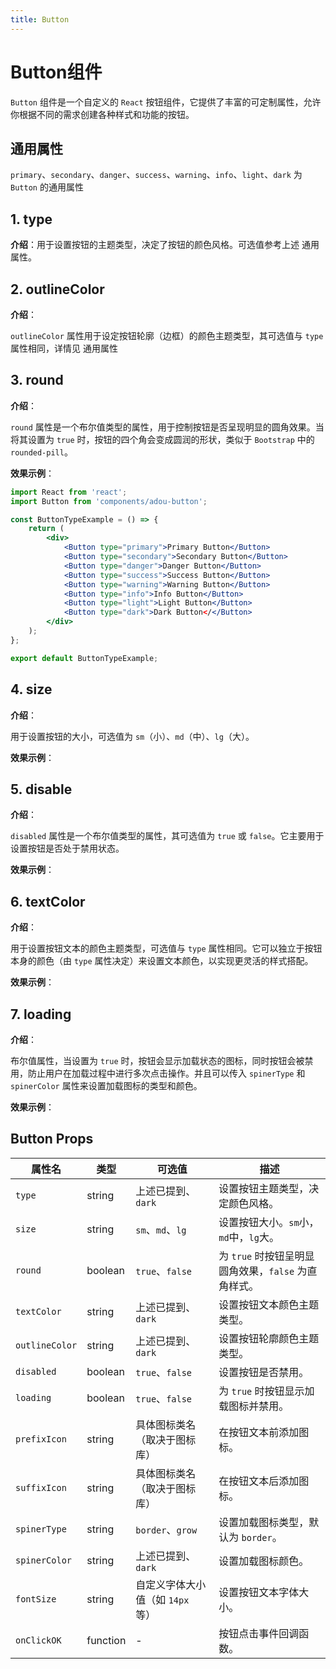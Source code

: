 ```yaml
---
title: Button
---
```


# Button组件

`Button` 组件是一个自定义的 `React` 按钮组件，它提供了丰富的可定制属性，允许你根据不同的需求创建各种样式和功能的按钮。


## 通用属性
`primary`、`secondary`、`danger`、`success`、`warning`、`info`、`light`、`dark` 为 `Button` 的通用属性

## 1. type 

**介绍**：用于设置按钮的主题类型，决定了按钮的颜色风格。可选值参考上述 通用属性。

## 2. outlineColor 

**介绍**：

`outlineColor` 属性用于设定按钮轮廓（边框）的颜色主题类型，其可选值与 `type` 属性相同，详情见 通用属性

## 3. round 

**介绍**：

`round` 属性是一个布尔值类型的属性，用于控制按钮是否呈现明显的圆角效果。当将其设置为 `true` 时，按钮的四个角会变成圆润的形状，类似于 `Bootstrap` 中的 `rounded-pill`。

**效果示例**：

<ButtonBasicExample />






```jsx
import React from 'react';
import Button from 'components/adou-button';

const ButtonTypeExample = () => {
    return (
        <div>
            <Button type="primary">Primary Button</Button>
            <Button type="secondary">Secondary Button</Button>
            <Button type="danger">Danger Button</Button>
            <Button type="success">Success Button</Button>
            <Button type="warning">Warning Button</Button>
            <Button type="info">Info Button</Button>
            <Button type="light">Light Button</Button>
            <Button type="dark">Dark Button</</Button>
        </div>
    );
};

export default ButtonTypeExample;
```


## 4. size

**介绍**：

用于设置按钮的大小，可选值为 `sm`（小）、`md`（中）、`lg`（大）。

**效果示例**：


<ButtonSizeExample />

## 5. disable

**介绍**：

`disabled` 属性是一个布尔值类型的属性，其可选值为 `true` 或 `false`。它主要用于设置按钮是否处于禁用状态。

**效果示例**：

<ButtonDisableExample />


## 6. textColor

**介绍**：

用于设置按钮文本的颜色主题类型，可选值与 `type` 属性相同。它可以独立于按钮本身的颜色（由 `type` 属性决定）来设置文本颜色，以实现更灵活的样式搭配。

**效果示例**：

<ButtonTextColorExample />

## 7. loading

**介绍**：

布尔值属性，当设置为 `true` 时，按钮会显示加载状态的图标，同时按钮会被禁用，防止用户在加载过程中进行多次点击操作。并且可以传入 `spinerType` 和 `spinerColor` 属性来设置加载图标的类型和颜色。

**效果示例**：

<ButtonLoadingExample />

## Button Props

| 属性名 | 类型 | 可选值 | 描述 |
|---|---|---|---|
| `type` | string | 上述已提到、`dark` | 设置按钮主题类型，决定颜色风格。 |
| `size` | string | `sm`、`md`、`lg` | 设置按钮大小。`sm`小，`md`中，`lg`大。 |
| `round` | boolean | `true`、`false` | 为 `true` 时按钮呈明显圆角效果，`false` 为直角样式。 |
| `textColor` | string | 上述已提到、`dark` | 设置按钮文本颜色主题类型。 |
| `outlineColor` | string | 上述已提到、`dark` | 设置按钮轮廓颜色主题类型。 |
| `disabled` | boolean | `true`、`false` | 设置按钮是否禁用。 |
| `loading` | boolean | `true`、`false` | 为 `true` 时按钮显示加载图标并禁用。 |
| `prefixIcon` | string | 具体图标类名（取决于图标库） | 在按钮文本前添加图标。 |
| `suffixIcon` | string | 具体图标类名（取决于图标库） | 在按钮文本后添加图标。 |
| `spinerType` | string | `border`、`grow` | 设置加载图标类型，默认为 `border`。 |
| `spinerColor` | string | 上述已提到、`dark` | 设置加载图标颜色。 |
| `fontSize` | string | 自定义字体大小值（如 `14px`等） | 设置按钮文本字体大小。 |
| `onClickOK` | function | - | 按钮点击事件回调函数。 |



